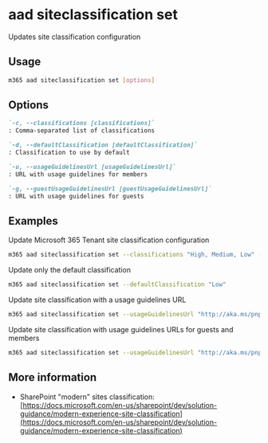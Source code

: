 
# aad siteclassification set

Updates site classification configuration

## Usage

```sh
m365 aad siteclassification set [options]
```

## Options

```md defintion-list
`-c, --classifications [classifications]`
: Comma-separated list of classifications

`-d, --defaultClassification [defaultClassification]`
: Classification to use by default

`-u, --usageGuidelinesUrl [usageGuidelinesUrl]`
: URL with usage guidelines for members

`-g, --guestUsageGuidelinesUrl [guestUsageGuidelinesUrl]`
: URL with usage guidelines for guests
```

<Global />


## Examples

Update Microsoft 365 Tenant site classification configuration

```sh
m365 aad siteclassification set --classifications "High, Medium, Low" --defaultClassification "Medium"
```

Update only the default classification

```sh
m365 aad siteclassification set --defaultClassification "Low"
```

Update site classification with a usage guidelines URL

```sh
m365 aad siteclassification set --usageGuidelinesUrl "http://aka.ms/pnp"
```

Update site classification with usage guidelines URLs for guests and members

```sh
m365 aad siteclassification set --usageGuidelinesUrl "http://aka.ms/pnp" --guestUsageGuidelinesUrl "http://aka.ms/pnp"
```

## More information

- SharePoint "modern" sites classification: [https://docs.microsoft.com/en-us/sharepoint/dev/solution-guidance/modern-experience-site-classification](https://docs.microsoft.com/en-us/sharepoint/dev/solution-guidance/modern-experience-site-classification)

